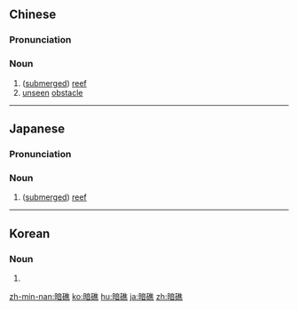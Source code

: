 ==Chinese==
{{zh-forms}}

===Pronunciation===
{{zh-pron
|m=ànjiāo
|c=am3 ziu1
|mn=àm-ta/àm-chiâu
|cat=n
}}

===Noun===
{{zh-noun}}

# ([[submerged]]) [[reef]]
# [[unseen]] [[obstacle]]

----

==Japanese==
{{ja-kanjitab|あん|しょう|yomi=o}}

===Pronunciation===
{{ja-pron|あんしょう|y=o}}

===Noun===
{{ja-noun|あんしょう}}

# ([[submerged]]) [[reef]]

----

==Korean==
{{ko-hanjatab}}

===Noun===
{{ko-noun|hj|hangeul=암초}}

# {{hanja form of|암초|([[submerged]]) [[reef]]}}

[[zh-min-nan:暗礁]]
[[ko:暗礁]]
[[hu:暗礁]]
[[ja:暗礁]]
[[zh:暗礁]]